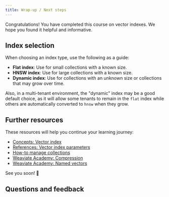 ```yaml
---
title: Wrap-up / Next steps
---
```


Congratulations! You have completed this course on vector indexes. We hope you found it helpful and informative.

## Index selection

When choosing an index type, use the following as a guide:

- **Flat index**: Use for small collections with a known size.
- **HNSW index**: Use for large collections with a known size.
- **Dynamic index**: Use for collections with an unknown size or collections that may grow over time.

Also, in a multi-tenant environment, the "dynamic" index may be a good default choice, as it will allow some tenants to remain in the `flat` index while others are automatically converted to `hnsw` when they grow.

## Further resources

These resources will help you continue your learning journey:

- [Concepts: Vector index](/docs/weaviate/concepts/indexing/vector-index.md)
- [References: Vector index parameters](/docs/weaviate/config-refs/schema/vector-index.md)
- [How-to manage collections](../../../weaviate/manage-collections/index.mdx)
- [Weaviate Academy: Compression](../compression/index.md)
- [Weaviate Academy: Named vectors](../named_vectors/index.md)


<CTASocials />

See you soon! 👋

## Questions and feedback


<DocsFeedback/>
